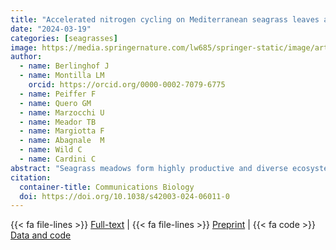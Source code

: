 ```yaml
---
title: "Accelerated nitrogen cycling on Mediterranean seagrass leaves at volcanic CO2 vents"
date: "2024-03-19"
categories: [seagrasses]
image: https://media.springernature.com/lw685/springer-static/image/art%3A10.1038%2Fs42003-024-06011-0/MediaObjects/42003_2024_6011_Fig4_HTML.png
author: 
  - name: Berlinghof J
  - name: Montilla LM
    orcid: https://orcid.org/0000-0002-7079-6775
  - name: Peiffer F 
  - name: Quero GM 
  - name: Marzocchi U 
  - name: Meador TB 
  - name: Margiotta F 
  - name: Abagnale  M 
  - name: Wild C
  - name: Cardini C
abstract: "Seagrass meadows form highly productive and diverse ecosystems in coastal areas worldwide, where they are increasingly exposed to ocean acidification (OA). Efficient nitrogen (N) cycling and uptake are essential to maintain plant productivity, but the effects of OA on N transformations in these systems are poorly understood. Here we show that complete N cycling occurs on leaves of the Mediterranean seagrass Posidonia oceanica at a volcanic CO2 vent near Ischia Island (Italy), with OA affecting both N gain and loss while the epiphytic microbial community structure remains largely unaffected. Daily leaf-associated N2 fixation contributes to 35% of the plant’s N demand under ambient pH, while it contributes to 45% under OA. Nitrification potential is only detected under OA, and N-loss via N2 production increases, although the balance remains decisively in favor of enhanced N gain. Our work highlights the role of the N-cycling microbiome in seagrass adaptation to OA, with key N transformations accelerating towards increased N gain."
citation: 
  container-title: Communications Biology
  doi: https://doi.org/10.1038/s42003-024-06011-0
---
```


{{< fa file-lines >}} [Full-text](https://doi.org/10.1038/s42003-024-06011-0) | {{< fa file-lines >}} [Preprint](https://www.biorxiv.org/content/10.1101/2023.05.19.541481v1) |
{{< fa code >}} [Data and code](https://github.com/luismmontilla/embrace) 
